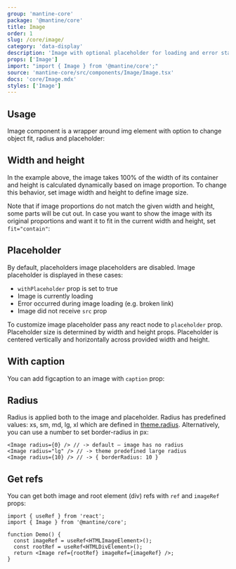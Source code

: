 ```yaml
---
group: 'mantine-core'
package: '@mantine/core'
title: Image
order: 1
slug: /core/image/
category: 'data-display'
description: 'Image with optional placeholder for loading and error state'
props: ['Image']
import: "import { Image } from '@mantine/core';"
source: 'mantine-core/src/components/Image/Image.tsx'
docs: 'core/Image.mdx'
styles: ['Image']
---
```



## Usage

Image component is a wrapper around img element with option to change object fit, radius and placeholder:

<Demo data={ImageDemos.usage} />

## Width and height

In the example above, the image takes 100% of the width of its container and height is calculated dynamically based on image proportion.
To change this behavior, set image width and height to define image size.

Note that if image proportions do not match the given width and height, some parts will be cut out.
In case you want to show the image with its original proportions and want it to fit in the current width and height, set `fit="contain"`:

<Demo data={ImageDemos.sizes} />

## Placeholder

By default, placeholders image placeholders are disabled.
Image placeholder is displayed in these cases:

- `withPlaceholder` prop is set to true
- Image is currently loading
- Error occurred during image loading (e.g. broken link)
- Image did not receive `src` prop

To customize image placeholder pass any react node to `placeholder` prop.
Placeholder size is determined by width and height props.
Placeholder is centered vertically and horizontally across provided width and height.

<Demo data={ImageDemos.placeholders} />

## With caption

You can add figcaption to an image with `caption` prop:

<Demo data={ImageDemos.caption} />

## Radius

Radius is applied both to the image and placeholder. Radius has predefined values: xs, sm, md, lg, xl
which are defined in [theme.radius](/theming/extend-theme/#spacing-radius-and-shadows).
Alternatively, you can use a number to set border-radius in px:

```tsx
<Image radius={0} /> // -> default – image has no radius
<Image radius="lg" /> // -> theme predefined large radius
<Image radius={10} /> // -> { borderRadius: 10 }
```

## Get refs

You can get both image and root element (div) refs with `ref` and `imageRef` props:

```tsx
import { useRef } from 'react';
import { Image } from '@mantine/core';

function Demo() {
  const imageRef = useRef<HTMLImageElement>();
  const rootRef = useRef<HTMLDivElement>();
  return <Image ref={rootRef} imageRef={imageRef} />;
}
```
